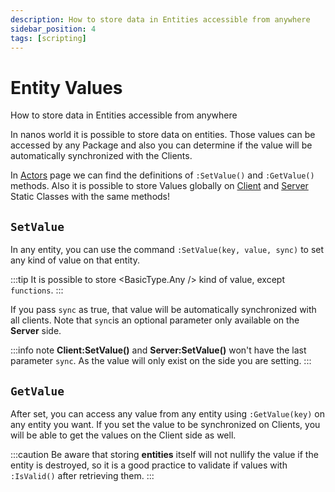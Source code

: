 ```yaml
---
description: How to store data in Entities accessible from anywhere
sidebar_position: 4
tags: [scripting]
---
```


# Entity Values

How to store data in Entities accessible from anywhere


In nanos world it is possible to store data on entities. Those values can be accessed by any Package and also you can determine if the value will be automatically synchronized with the Clients.

In [Actors](/docs/scripting-reference/classes/base-classes/actor) page we can find the definitions of `:SetValue()` and `:GetValue()` methods. Also it is possible to store Values globally on [Client](/docs/scripting-reference/static-classes/client) and [Server](/docs/scripting-reference/static-classes/server) Static Classes with the same methods!

## `SetValue`

In any entity, you can use the command `:SetValue(key, value, sync)` to set any kind of value on that entity.

:::tip
It is possible to store <BasicType.Any /> kind of value, except `functions`.
:::

If you pass `sync` as true, that value will be automatically synchronized with all clients. Note that `sync`is an optional parameter only available on the **Server** side.

:::info note
**Client:SetValue()** and **Server:SetValue()** won't have the last parameter `sync`. As the value will only exist on the side you are setting.
:::

## `GetValue`

After set, you can access any value from any entity using `:GetValue(key)` on any entity you want. If you set the value to be synchronized on Clients, you will be able to get the values on the Client side as well.

:::caution
Be aware that storing **entities** itself will not nullify the value if the entity is destroyed, so it is a good practice to validate if values with `:IsValid()` after retrieving them.
:::

